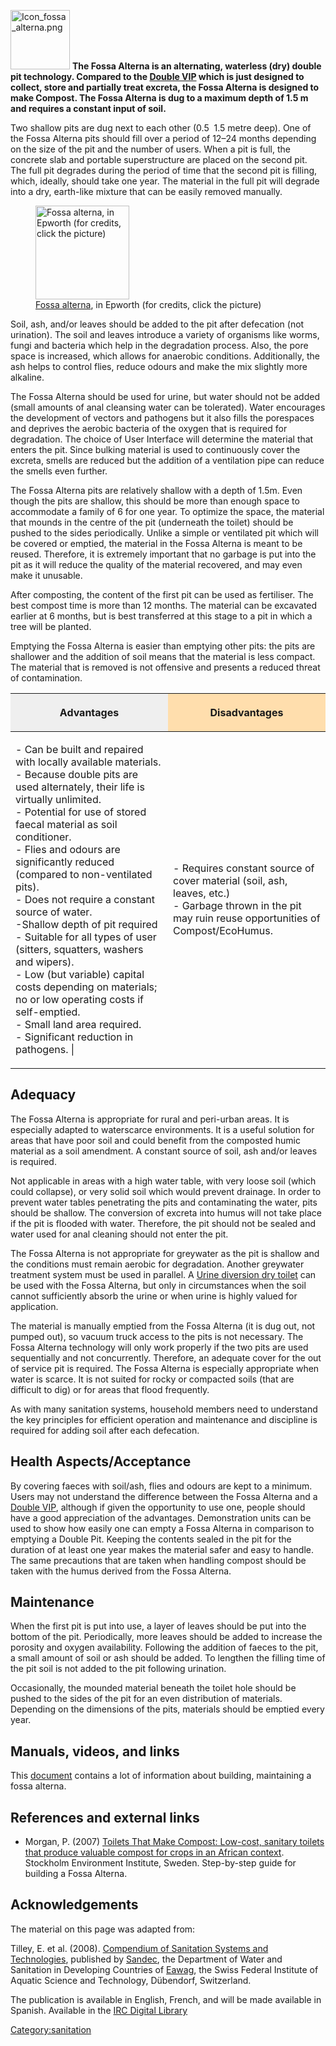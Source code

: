 {{template:attrib_akvo}}

[[Image:Icon_fossa_alterna.png |right|95px]]
'''The Fossa Alterna is an alternating, waterless (dry) double pit technology. Compared to the [[Double Ventilated Improved Pit|Double VIP]] which is just designed to collect, store and partially treat excreta, the Fossa Alterna is designed to make Compost. The Fossa Alterna is dug to a maximum depth of 1.5 m and requires a constant input of soil.'''


Two shallow pits are dug next to each other (0.5 ­ 1.5 metre deep). One of the Fossa Alterna pits should fill over a period of 12–24 months depending on the size of the pit and the number of users. When a pit is full, the concrete slab and portable superstructure are placed on the second pit. The full pit degrades during the period of time that the second pit is filling, which, ideally, should take one year. The material in the full pit will degrade into a dry, earth-like mixture that can be easily removed manually.

[[Image:Fossa_alterna.PNG|thumb|right|150px|[[Fossa alterna |Fossa alterna]], in Epworth (for credits, click the picture)]]

Soil, ash, and/or leaves should be added to the pit after defecation (not urination). The soil and leaves introduce a variety of organisms like worms, fungi and bacteria which help in the degradation process. Also, the pore space is increased, which allows for anaerobic conditions. Additionally, the ash helps to control flies, reduce odours and make the mix slightly more alkaline.

The Fossa Alterna should be used for urine, but water should not be added (small amounts of anal cleansing water can be tolerated). Water encourages the development of vectors and pathogens but it also fills the porespaces and deprives the aerobic bacteria of the oxygen that is required for degradation. The choice of User Interface will determine the material that enters the pit. Since bulking material is used to continuously cover the excreta, smells are reduced but the addition of a ventilation pipe can reduce the smells even further.

The Fossa Alterna pits are relatively shallow with a depth of 1.5m. Even though the pits are shallow, this should be more than enough space to accommodate a family of 6 for one year. To optimize the space, the material that mounds in the centre of the pit (underneath the toilet) should be pushed to the sides periodically. Unlike a simple or ventilated pit which will be covered or emptied, the material in the Fossa Alterna is meant to be reused. Therefore, it is extremely important that no garbage is put into the pit as it will reduce the quality of the material recovered, and may even make it unusable.

After composting, the content of the first pit can be used as fertiliser. The best compost time is more than 12 months. The material can be excavated earlier at 6 months, but is best transferred at this stage to a pit in which a tree will be planted. 

Emptying the Fossa Alterna is easier than emptying other pits: the pits are shallower and the addition of soil means that the material is less compact. The material that is removed is not offensive and presents a reduced threat of contamination.

{| border="1" cellpadding="5" cellspacing="0" align="center"
|-
! width="50%" style="background:#efefef;" | Advantages
! style="background:#ffdead;" | Disadvantages
|-
| valign="top" |-  Can be built and repaired with locally available materials. <br> - Because double pits are used alternately, their life is virtually unlimited. <br> - Potential for use of stored faecal material as soil conditioner. <br> - Flies and odours are significantly reduced (compared to non-ventilated pits). <br> - Does not require a constant source of water. <br> -Shallow depth of pit required <br>- Suitable for all types of user (sitters, squatters, washers and wipers). <br> - Low (but variable) capital costs depending on materials; no or low operating costs if self-emptied. <br> - Small land area required. <br> - Significant reduction in pathogens. | 
| valign="top" |- Requires constant source of cover material (soil, ash, leaves, etc.) <br> - Garbage thrown in the pit may ruin reuse opportunities of Compost/EcoHumus. 
|}

==Adequacy== 

The Fossa Alterna is appropriate for rural and peri-urban areas. It is especially adapted to waterscarce environments. It is a useful solution for areas that have poor soil and could benefit from the composted humic material as a soil amendment. A constant source of soil, ash and/or leaves is required.

Not applicable in areas with a high water table, with very loose soil (which could collapse), or very solid soil which would prevent drainage. In order to prevent water tables penetrating the pits and contaminating the water, pits should be shallow. 
The conversion of excreta into humus will not take place if the pit is flooded with water. Therefore, the pit should not be sealed and water used for anal cleaning should not enter the pit.

The Fossa Alterna is not appropriate for greywater as the pit is shallow and the conditions must remain aerobic for degradation. Another greywater treatment system must be used in parallel. A [[Urine diversion dry toilet]] can be used with the Fossa Alterna, but only in circumstances when the soil cannot sufficiently absorb the urine or when urine is highly valued for application.

The material is manually emptied from the Fossa Alterna (it is dug out, not pumped out), so vacuum truck access to the pits is not necessary. The Fossa Alterna technology will only work properly if the two pits are used sequentially and not concurrently. Therefore, an adequate cover for the out of service pit is required. The Fossa Alterna is especially appropriate when water is scarce. It is not suited for rocky or compacted soils (that are difficult to dig) or for areas that flood frequently.

As with many sanitation systems, household members need to understand the key principles for efficient operation and maintenance and discipline is required for adding soil after each defecation.

==Health Aspects/Acceptance== 
By covering faeces with soil/ash, flies and odours are kept to a minimum. Users may not understand the difference between the Fossa Alterna and a [[Double Ventilated Improved Pit|Double VIP]], although if given the opportunity to use one, people should have a good appreciation of the advantages. Demonstration units can be used to show how easily one can empty a Fossa Alterna in comparison to emptying a Double Pit. Keeping the contents sealed in the pit for the duration of at least one year makes the material safer and easy to handle. The same precautions that are taken when handling compost should be taken with the humus derived from the Fossa Alterna.

==Maintenance== 

When the first pit is put into use, a layer of leaves should be put into the bottom of the pit. Periodically, more leaves should be added to increase the porosity and oxygen availability. Following the addition of faeces to the pit, a small amount of soil or ash should be added. To lengthen the filling time of the pit soil is not added to the pit following urination. 

Occasionally, the mounded material beneath the toilet hole should be pushed to the sides of the pit for an even distribution of materials. Depending on the dimensions of the pits, materials should be emptied every year.

==Manuals, videos, and links==
This [http://www.bvsde.paho.org/bvsacd/cd66/ToiletsCompost/cap4.pdf document] contains a lot of information about building, maintaining a fossa alterna. 

==References and external links==

* Morgan, P. (2007) [http://www.ecosanres.org Toilets That Make Compost: Low-cost, sanitary toilets that produce valuable compost for crops in an African context]. Stockholm Environment Institute, Sweden. Step-by-step guide for building a Fossa Alterna.

==Acknowledgements==


The material on this page was adapted from:

Tilley, E. et al. (2008). [http://www.eawag.ch/organisation/abteilungen/sandec/publikationen/publications_sesp/downloads_sesp/compendium_high.pdf Compendium of Sanitation Systems and Technologies], published by [http://www.eawag.ch/organisation/abteilungen/sandec/index_EN Sandec], the Department of Water and Sanitation in Developing Countries of [http://www.eawag.ch/index_EN Eawag], the Swiss Federal Institute of Aquatic Science and Technology, Dübendorf, Switzerland.

The publication is available in English, French, and will be made available in Spanish. Available in the [http://http://www.irc.nl/docsearch/title/163208 IRC Digital Library]


[[Category:sanitation]]